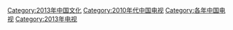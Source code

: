 [[Category:2013年中国文化|Category:2013年中国文化]]
[[Category:2010年代中国电视|Category:2010年代中国电视]]
[[Category:各年中国电视|Category:各年中国电视]]
[[Category:2013年电视|Category:2013年电视]]